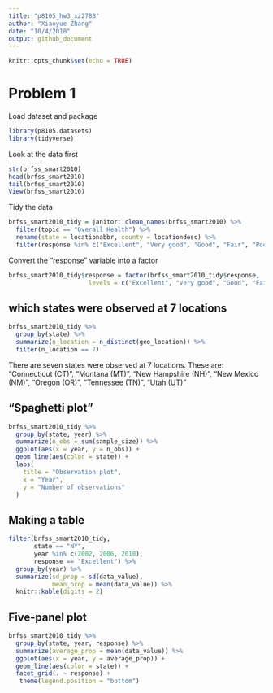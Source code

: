 ```yaml
---
title: "p8105_hw3_xz2788"
author: "Xiaoyue Zhang"
date: "10/4/2018"
output: github_document
---
```


```r
knitr::opts_chunk$set(echo = TRUE)
```

# Problem 1

Load dataset and package

```r
library(p8105.datasets)
library(tidyverse)
```

Look at the data first

```r
str(brfss_smart2010)
head(brfss_smart2010)
tail(brfss_smart2010)
View(brfss_smart2010)
```

Tidy the data

```r
brfss_smart2010_tidy = janitor::clean_names(brfss_smart2010) %>%
  filter(topic == "Overall Health") %>% 
  rename(state = locationabbr, county = locationdesc) %>% 
  filter(response %in% c("Excellent", "Very good", "Good", "Fair", "Poor"))
```

Convert the "response" variable into a factor

```r
brfss_smart2010_tidy$response = factor(brfss_smart2010_tidy$response, 
                      levels = c("Excellent", "Very good", "Good", "Fair", "Poor"))
```

## which states were observed at 7 locations

```r
brfss_smart2010_tidy %>% 
  group_by(state) %>% 
  summarize(n_location = n_distinct(geo_location)) %>% 
  filter(n_location == 7)
```

There are seven states were observed at 7 locations. These are:
"Connecticut (CT)", "Montana (MT)", "New Hampshire (NH)", "New Mexico (NM)", "Oregon (OR)", "Tennessee (TN)", "Utah (UT)"

## "Spaghetti plot"

```r
brfss_smart2010_tidy %>% 
  group_by(state, year) %>% 
  summarize(n_obs = sum(sample_size)) %>% 
  ggplot(aes(x = year, y = n_obs)) + 
  geom_line(aes(color = state)) +
  labs(
    title = "Observation plot",
    x = "Year",
    y = "Number of observations"
  )
```

## Making a table

```r
filter(brfss_smart2010_tidy, 
       state == "NY",
       year %in% c(2002, 2006, 2010),
       response == "Excellent") %>%
  group_by(year) %>% 
  summarize(sd_prop = sd(data_value),
            mean_prop = mean(data_value)) %>% 
  knitr::kable(digits = 2)
```

## Five-panel plot

```r
brfss_smart2010_tidy %>% 
  group_by(state, year, response) %>% 
  summarize(average_prop = mean(data_value)) %>% 
  ggplot(aes(x = year, y = average_prop)) +
  geom_line(aes(color = state)) +
  facet_grid(. ~ response) +
   theme(legend.position = "bottom")
```

